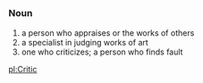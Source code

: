 =={{en}}==
===Noun===
# a person who appraises or the works of others
# a specialist in judging works of art
# one who criticizes; a person who finds fault

[[pl:Critic]]